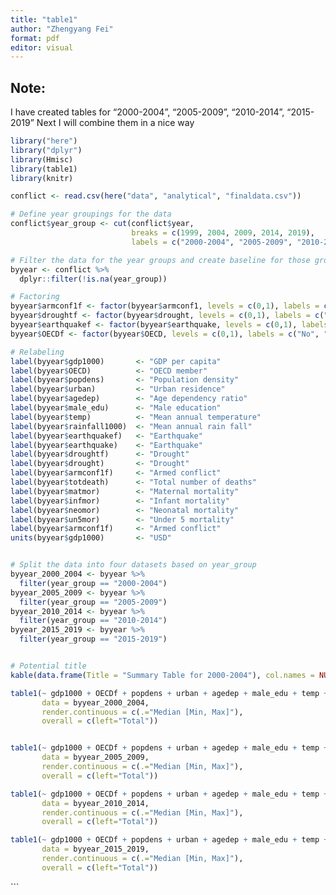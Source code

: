 ```yaml
---
title: "table1"
author: "Zhengyang Fei"
format: pdf
editor: visual
---
```


## Note:
I have created tables for "2000-2004", "2005-2009", "2010-2014", "2015-2019"
Next I will combine them in a nice way

```r
library("here")
library("dplyr")
library(Hmisc)
library(table1)
library(knitr)

```

```r
conflict <- read.csv(here("data", "analytical", "finaldata.csv"))

# Define year groupings for the data
conflict$year_group <- cut(conflict$year, 
                           breaks = c(1999, 2004, 2009, 2014, 2019),
                           labels = c("2000-2004", "2005-2009", "2010-2014", "2015-2019"))

# Filter the data for the year groups and create baseline for those groups
byyear <- conflict %>%
  dplyr::filter(!is.na(year_group))  

# Factoring 
byyear$armconf1f <- factor(byyear$armconf1, levels = c(0,1), labels = c("No armed conflict", "Armed conflict"))
byyear$droughtf <- factor(byyear$drought, levels = c(0,1), labels = c("No", "Yes"))
byyear$earthquakef <- factor(byyear$earthquake, levels = c(0,1), labels = c("No", "Yes"))
byyear$OECDf <- factor(byyear$OECD, levels = c(0,1), labels = c("No", "Yes"))

# Relabeling 
label(byyear$gdp1000)       <- "GDP per capita"
label(byyear$OECD)          <- "OECD member"
label(byyear$popdens)       <- "Population density"
label(byyear$urban)         <- "Urban residence"
label(byyear$agedep)        <- "Age dependency ratio"
label(byyear$male_edu)      <- "Male education"
label(byyear$temp)          <- "Mean annual temperature"
label(byyear$rainfall1000)  <- "Mean annual rain fall"
label(byyear$earthquakef)   <- "Earthquake"
label(byyear$earthquake)    <- "Earthquake"
label(byyear$droughtf)      <- "Drought"
label(byyear$drought)       <- "Drought"
label(byyear$armconf1f)     <- "Armed conflict"
label(byyear$totdeath)      <- "Total number of deaths"
label(byyear$matmor)        <- "Maternal mortality"
label(byyear$infmor)        <- "Infant mortality"
label(byyear$neomor)        <- "Neonatal mortality"
label(byyear$un5mor)        <- "Under 5 mortality"
label(byyear$armconf1f)     <- "Armed conflict"
units(byyear$gdp1000)       <- "USD"


# Split the data into four datasets based on year_group
byyear_2000_2004 <- byyear %>%
  filter(year_group == "2000-2004")
byyear_2005_2009 <- byyear %>%
  filter(year_group == "2005-2009")
byyear_2010_2014 <- byyear %>%
  filter(year_group == "2010-2014")
byyear_2015_2019 <- byyear %>%
  filter(year_group == "2015-2019")


# Potential title
kable(data.frame(Title = "Summary Table for 2000-2004"), col.names = NULL, align = "c")
```

```r
table1(~ gdp1000 + OECDf + popdens + urban + agedep + male_edu + temp + rainfall1000 + earthquakef + droughtf | armconf1f, 
       data = byyear_2000_2004,
       render.continuous = c(.="Median [Min, Max]"),
       overall = c(left="Total"))


table1(~ gdp1000 + OECDf + popdens + urban + agedep + male_edu + temp + rainfall1000 + earthquakef + droughtf | armconf1f, 
       data = byyear_2005_2009,
       render.continuous = c(.="Median [Min, Max]"),
       overall = c(left="Total"))

table1(~ gdp1000 + OECDf + popdens + urban + agedep + male_edu + temp + rainfall1000 + earthquakef + droughtf | armconf1f, 
       data = byyear_2010_2014,
       render.continuous = c(.="Median [Min, Max]"),
       overall = c(left="Total"))

table1(~ gdp1000 + OECDf + popdens + urban + agedep + male_edu + temp + rainfall1000 + earthquakef + droughtf | armconf1f, 
       data = byyear_2015_2019,
       render.continuous = c(.="Median [Min, Max]"),
       overall = c(left="Total"))
```
```





